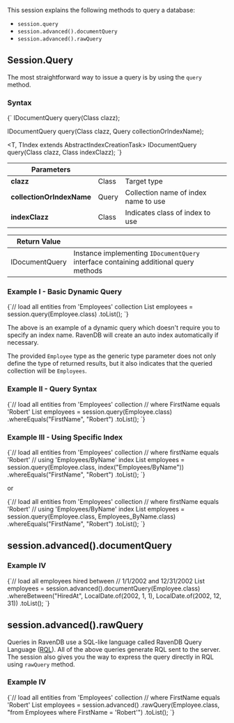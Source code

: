 
This session explains the following methods to query a database:

* `session.query`
* `session.advanced().documentQuery`
* `session.advanced().rawQuery`

## Session.Query

The most straightforward way to issue a query is by using the `query` method.

### Syntax

<TabItem value="query_1_0" label="query_1_0">
<CodeBlock language="java">
{`<T> IDocumentQuery<T> query(Class<T> clazz);

<T> IDocumentQuery<T> query(Class<T> clazz, Query collectionOrIndexName);

<T, TIndex extends AbstractIndexCreationTask> IDocumentQuery<T> query(Class<T> clazz, Class<TIndex> indexClazz);
`}
</CodeBlock>
</TabItem>

| Parameters | | |
| ------------- | ------------- | ----- |
| **clazz** | Class | Target type |
| **collectionOrIndexName** | Query | Collection name of index name to use |
| **indexClazz** | Class | Indicates class of index to use |

| Return Value | | 
| ------------- | ----- |
| IDocumentQuery | Instance implementing `IDocumentQuery` interface containing additional query methods|


### Example I - Basic Dynamic Query

<TabItem value="query_1_1" label="query_1_1">
<CodeBlock language="java">
{`// load all entities from 'Employees' collection
List<Employee> employees = session.query(Employee.class)
    .toList();
`}
</CodeBlock>
</TabItem>

The above is an example of a dynamic query which doesn't require you to specify an index name. RavenDB will create an auto index automatically if necessary.

The provided `Employee` type as the generic type parameter does not only define the type of returned
results, but it also indicates that the queried collection will be `Employees`.

### Example II - Query Syntax

<TabItem value="query_1_2" label="query_1_2">
<CodeBlock language="java">
{`// load all entities from 'Employees' collection
// where FirstName equals 'Robert'
List<Employee> employees = session.query(Employee.class)
    .whereEquals("FirstName", "Robert")
    .toList();
`}
</CodeBlock>
</TabItem>

### Example III - Using Specific Index

<TabItem value="query_1_4" label="query_1_4">
<CodeBlock language="java">
{`// load all entities from 'Employees' collection
// where firstName equals 'Robert'
// using 'Employees/ByName' index
List<Employee> employees = session.query(Employee.class, index("Employees/ByName"))
    .whereEquals("FirstName", "Robert")
    .toList();
`}
</CodeBlock>
</TabItem>

or 

<TabItem value="query_1_5" label="query_1_5">
<CodeBlock language="java">
{`// load all entities from 'Employees' collection
// where firstName equals 'Robert'
// using 'Employees/ByName' index
List<Employee> employees = session.query(Employee.class, Employees_ByName.class)
    .whereEquals("FirstName", "Robert")
    .toList();
`}
</CodeBlock>
</TabItem>

## session.advanced().documentQuery

### Example IV

<TabItem value="query_1_6" label="query_1_6">
<CodeBlock language="java">
{`// load all employees hired between
// 1/1/2002 and 12/31/2002
List<Employee> employees = session.advanced().documentQuery(Employee.class)
    .whereBetween("HiredAt",
        LocalDate.of(2002, 1, 1), LocalDate.of(2002, 12, 31))
    .toList();
`}
</CodeBlock>
</TabItem>

## session.advanced().rawQuery

Queries in RavenDB use a SQL-like language called RavenDB Query Language ([RQL](../../../indexes/querying/what-is-rql.mdx)). All of the above queries generate RQL sent to the server. The session also gives you the way to express the query directly in RQL using `rawQuery` method.

### Example IV

<TabItem value="query_1_7" label="query_1_7">
<CodeBlock language="java">
{`// load all entities from 'Employees' collection
// where FirstName equals 'Robert'
List<Employee> employees = session.advanced()
    .rawQuery(Employee.class,
        "from Employees where FirstName = 'Robert'")
    .toList();
`}
</CodeBlock>
</TabItem>



